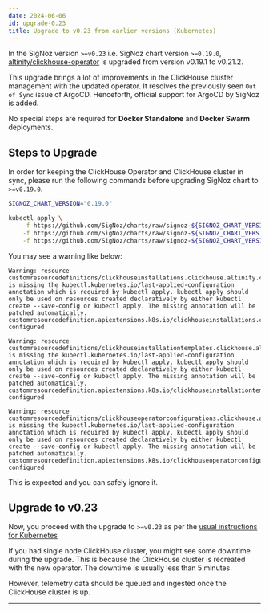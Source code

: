 ```yaml
---
date: 2024-06-06
id: upgrade-0.23
title: Upgrade to v0.23 from earlier versions (Kubernetes)
---
```


In the SigNoz version `>=v0.23` i.e. SigNoz chart version `>=0.19.0`, [altinity/clickhouse-operator][1] is upgraded from version v0.19.1 to v0.21.2.

This upgrade brings a lot of improvements in the ClickHouse cluster management with the updated operator. It resolves the previously seen `Out of Sync` issue of ArgoCD. Henceforth, official support for ArgoCD by SigNoz is added.

No special steps are required for **Docker Standalone** and **Docker Swarm** deployments.

## Steps to Upgrade 

In order for keeping the ClickHouse Operator and ClickHouse cluster in sync, please run the following commands before upgrading SigNoz chart to `>=v0.19.0`.

```bash
SIGNOZ_CHART_VERSION="0.19.0"

kubectl apply \
    -f https://github.com/SigNoz/charts/raw/signoz-${SIGNOZ_CHART_VERSION}/charts/clickhouse/crds/clickhouseinstallations.clickhouse.altinity.com.yaml \
    -f https://github.com/SigNoz/charts/raw/signoz-${SIGNOZ_CHART_VERSION}/charts/clickhouse/crds/clickhouseinstallationtemplates.clickhouse.altinity.com.yaml \
    -f https://github.com/SigNoz/charts/raw/signoz-${SIGNOZ_CHART_VERSION}/charts/clickhouse/crds/clickhouseoperatorconfigurations.clickhouse.altinity.com.yaml
```

You may see a warning like below:

```
Warning: resource customresourcedefinitions/clickhouseinstallations.clickhouse.altinity.com is missing the kubectl.kubernetes.io/last-applied-configuration annotation which is required by kubectl apply. kubectl apply should only be used on resources created declaratively by either kubectl create --save-config or kubectl apply. The missing annotation will be patched automatically.
customresourcedefinition.apiextensions.k8s.io/clickhouseinstallations.clickhouse.altinity.com configured

Warning: resource customresourcedefinitions/clickhouseinstallationtemplates.clickhouse.altinity.com is missing the kubectl.kubernetes.io/last-applied-configuration annotation which is required by kubectl apply. kubectl apply should only be used on resources created declaratively by either kubectl create --save-config or kubectl apply. The missing annotation will be patched automatically.
customresourcedefinition.apiextensions.k8s.io/clickhouseinstallationtemplates.clickhouse.altinity.com configured

Warning: resource customresourcedefinitions/clickhouseoperatorconfigurations.clickhouse.altinity.com is missing the kubectl.kubernetes.io/last-applied-configuration annotation which is required by kubectl apply. kubectl apply should only be used on resources created declaratively by either kubectl create --save-config or kubectl apply. The missing annotation will be patched automatically.
customresourcedefinition.apiextensions.k8s.io/clickhouseoperatorconfigurations.clickhouse.altinity.com configured
```

This is expected and you can safely ignore it.

## Upgrade to v0.23

Now, you proceed with the upgrade to `>=v0.23` as per the [usual instructions for Kubernetes][2]

<Admonition type="info">
If you had single node ClickHouse cluster, you might see some downtime during the upgrade.
This is because the ClickHouse cluster is recreated with the new operator.
The downtime is usually less than 5 minutes.

However, telemetry data should be queued and ingested once the ClickHouse cluster is up.
</Admonition>

---

[1]: https://github.com/Altinity/clickhouse-operator
[2]: https://signoz.io/docs/operate/kubernetes/#upgrade-signoz-cluster
